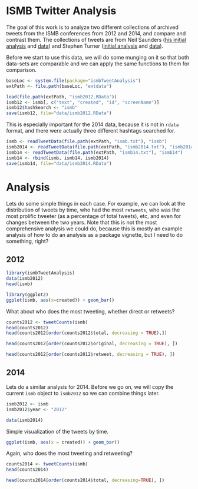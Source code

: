 <!--
%\VignetteEngine{knitr}
%\VignetteIndexEntry{ISMB Twitter Analysis}
%\VignetteDepends{ggplot2}
-->

# ISMB Twitter Analysis

The goal of this work is to analyze two different collections of archived tweets from the ISMB conferences from 2012 and 2014, and compare and contrast them. The collections of tweets are from Neil Saunders ([his initial analysis](http://nsaunders.wordpress.com/2012/08/16/twitter-coverage-of-the-ismb-2012-meeting-some-statistics/) and [data](https://github.com/neilfws/Twitter/tree/master/ismb/data)) and Stephen Turner ([initial analysis](http://gettinggeneticsdone.blogspot.com/2013/05/automated-analysis-tweets-bioinformatics-twitterchive.html) and [data](https://github.com/stephenturner/twitterchive)).

Before we start to use this data, we will do some munging on it so that both data-sets are comparable and we can apply the same functions to them for comparison.

```r
baseLoc <- system.file(package="ismbTweetAnalysis")
extPath <- file.path(baseLoc, "extdata")
```

```r
load(file.path(extPath, "ismb2012.RData"))
ismb12 <- ismb[, c("text", "created", "id", "screenName")]
ismb12$hashSearch <- "ismb"
save(ismb12, file="data/ismb2012.RData")
```

This is especially important for the 2014 data, because it is not in `rdata` format, and there were actually three different hashtags searched for. 

```r
ismb <- readTweetData(file.path(extPath, "ismb.txt"), "ismb")
ismb2014 <- readTweetData(file.path(extPath, "ismb2014.txt"), "ismb2014")
ismb14 <- readTweetData(file.path(extPath, "ismb14.txt"), "ismb14")
ismb14 <- rbind(ismb, ismb14, ismb2014)
save(ismb14, file="data/ismb2014.RData")
```

# Analysis

Lets do some simple things in each case. For example, we can look at the distribution of tweets by time, who had the most `retweets`, who was the most prolific tweeter (as a percentage of total tweets), etc, and even for changes between the two years. Note that this is not the most comprehensive analysis we could do, because this is mostly an example analysis of how to do an analysis as a package vignette, but I need to do something, right?

## 2012 

```r
library(ismbTweetAnalysis)
data(ismb2012)
head(ismb)
```

```r
library(ggplot2)
ggplot(ismb, aes(x=created)) + geom_bar()
```

What about who does the most tweeting, whether direct or retweets?

```r
counts2012 <- tweetCounts(ismb)
head(counts2012)
head(counts2012[order(counts2012$total, decreasing = TRUE),])
```

```r
head(counts2012[order(counts2012$original, decreasing = TRUE), ])
```

```r
head(counts2012[order(counts2012$retweet, decreasing = TRUE), ])
```

## 2014

Lets do a similar analysis for 2014. Before we go on, we will copy the current `ismb` object to `ismb2012` so we can combine things later.

```r
ismb2012 <- ismb
ismb2012$year <- "2012"
```

```r
data(ismb2014)
```

Simple visualization of the tweets by time.

```r
ggplot(ismb, aes(x = created)) + geom_bar()
```

Again, who does the most tweeting and retweeting?

```r
counts2014 <- tweetCounts(ismb)
head(counts2014)
```

```r
head(counts2014[order(counts2014$total, decreasing=TRUE), ])
```

